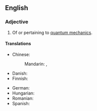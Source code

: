 {{also|quantum-mechanical}}

==English==

===Adjective===
{{en-adj|-}}

# Of or pertaining to [[quantum mechanics]].

====Translations====
{{trans-top|of or pertaining to quantum mechanics}}
* Chinese:
*: Mandarin: {{t|cmn|[[量子力學]][[的]]|sc=Hani}}, {{t|cmn|[[量子力学]][[的]]|tr=liàngzǐ lìxué de|sc=Hani}}
* Danish: {{t|da|kvantemekanisk}}
* Finnish: {{t|fi|kvanttimekaaninen}}
{{trans-mid}}
* German: {{t+|de|quantenmechanisch}}
* Hungarian: {{t+|hu|kvantummechanikai}}
* Romanian: {{t|ro|de mecanică cuantică}}
* Spanish: {{t-needed|es}}
{{trans-bottom}}